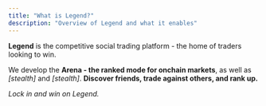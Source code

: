 ```yaml
---
title: "What is Legend?"
description: "Overview of Legend and what it enables"
---
```


**Legend** is the competitive social trading platform - the home of traders looking to win.

We develop the **Arena - the ranked mode for onchain markets**, as well as *[stealth]* and *[stealth]*. 
**Discover friends, trade against others, and rank up.**

*Lock in and win on Legend.*


<CardGroup cols={2}>
  <Card title="Why we built this" icon="question" href="/about/why" />
  <Card title="Who we built this for" icon="user" href="/about/who" />
</CardGroup>

